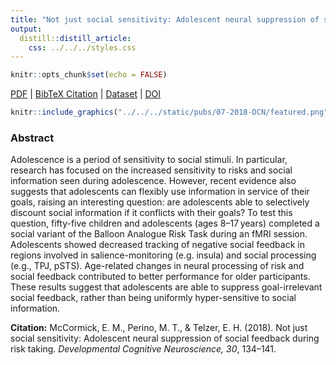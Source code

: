 ```yaml
---
title: "Not just social sensitivity: Adolescent neural suppression of social feedback during risk taking."
output:
  distill::distill_article:
    css: ../../../styles.css
---
```


```r
knitr::opts_chunk$set(echo = FALSE)
```

[<i class="fas fa-file-download"></i> PDF](static/pubs/07-2018-DCN/7.McCormick-Perino-Telzer-2018-DCN.pdf) | [<i class="fas fa-quote-left"></i><i class="fas fa-quote-right"></i> BibTeX Citation](static/pubs/07-2018-DCN/cite.bib) | [<i class="ai ai-open-data"></i> Dataset](https://neurovault.org/collections/2039/) | [<i class="fas fa-link"></i> DOI](https://doi.org/10.1016/j.dcn.2018.01.012)

```r
knitr::include_graphics("../../../static/pubs/07-2018-DCN/featured.png")
```

### Abstract
Adolescence is a period of sensitivity to social stimuli. In particular, research has focused on the increased sensitivity to risks and social information seen during adolescence. However, recent evidence also suggests that adolescents can flexibly use information in service of their goals, raising an interesting question: are adolescents able to selectively discount social information if it conflicts with their goals? To test this question, fifty-five children and adolescents (ages 8–17 years) completed a social variant of the Balloon Analogue Risk Task during an fMRI session. Adolescents showed decreased tracking of negative social feedback in regions involved in salience-monitoring (e.g. insula) and social processing (e.g., TPJ, pSTS). Age-related changes in neural processing of risk and social feedback contributed to better performance for older participants. These results suggest that adolescents are able to suppress goal-irrelevant social feedback, rather than being uniformly hyper-sensitive to social information.

**Citation:** McCormick, E. M., Perino, M. T., & Telzer, E. H. (2018). Not just social sensitivity: Adolescent neural suppression of social feedback during risk taking. *Developmental Cognitive Neuroscience, 30*, 134–141.